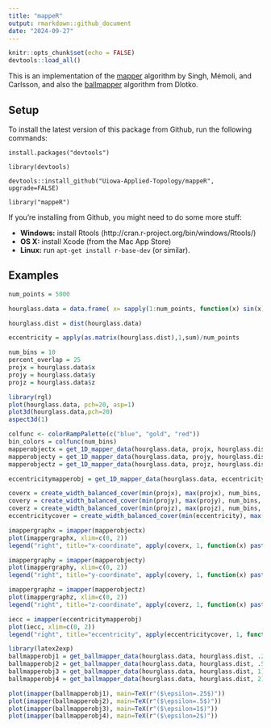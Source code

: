 ```yaml
---
title: "mappeR"
output: rmarkdown::github_document
date: "2024-09-27"
---
```


```r
knitr::opts_chunk$set(echo = FALSE)
devtools::load_all()
```

This is an implementation of the [mapper](https://research.math.osu.edu/tgda/mapperPBG.pdf) algorithm by Singh, Mémoli, and Carlsson, and also the [ballmapper](https://arxiv.org/pdf/1901.07410.pdf) algorithm from Dlotko.

## Setup

To install the latest version of this package from Github, run the following commands:

`install.packages("devtools")`

`library(devtools)`

`devtools::install_github("Uiowa-Applied-Topology/mappeR", upgrade=FALSE)`

`library("mappeR")`

If you're installing from Github, you might need to do some more stuff:

- **Windows:** install Rtools (http://cran.r-project.org/bin/windows/Rtools/)
- **OS X:** install Xcode (from the Mac App Store)
- **Linux:** run `apt-get install r-base-dev` (or similar).

## Examples

```r
num_points = 5000

hourglass.data = data.frame( x= sapply(1:num_points, function(x) sin(x)*10) + rnorm(num_points, 0, 0.1), y = sapply(1:num_points, function(x) cos(x)*cos(x)*sin(x)*10) + rnorm(num_points, 0, 0.1), z = sapply(1:num_points, function(x) 10*sin(x)*cos(x)*sin(x))+ rnorm(num_points, 0, 0.1))

hourglass.dist = dist(hourglass.data)

eccentricity = apply(as.matrix(hourglass.dist),1,sum)/num_points

num_bins = 10
percent_overlap = 25
projx = hourglass.data$x
projy = hourglass.data$y
projz = hourglass.data$z
```

```r
library(rgl)
plot(hourglass.data, pch=20, asp=1)
plot3d(hourglass.data,pch=20)
aspect3d(1)
```

```r

colfunc <- colorRampPalette(c("blue", "gold", "red"))
bin_colors = colfunc(num_bins)
mapperobjectx = get_1D_mapper_data(hourglass.data, projx, hourglass.dist, num_bins, percent_overlap, "single")
mapperobjecty = get_1D_mapper_data(hourglass.data, projy, hourglass.dist, num_bins, percent_overlap, "single")
mapperobjectz = get_1D_mapper_data(hourglass.data, projz, hourglass.dist, num_bins, percent_overlap, "single")

eccentricitymapperobj = get_1D_mapper_data(hourglass.data, eccentricity, hourglass.dist, num_bins, percent_overlap, "single")

coverx = create_width_balanced_cover(min(projx), max(projx), num_bins, percent_overlap)
covery = create_width_balanced_cover(min(projy), max(projy), num_bins, percent_overlap)
coverz = create_width_balanced_cover(min(projz), max(projz), num_bins, percent_overlap)
eccentricitycover = create_width_balanced_cover(min(eccentricity), max(eccentricity), num_bins, percent_overlap)

imappergraphx = imapper(mapperobjectx)
plot(imappergraphx, xlim=c(0, 2))
legend("right", title="x-coordinate", apply(coverx, 1, function(x) paste("[", round(x[1], 3), ", ", round(x[2], 3), "]")), fill=bin_colors, horiz=FALSE)

imappergraphy = imapper(mapperobjecty)
plot(imappergraphy, xlim=c(0, 2))
legend("right", title="y-coordinate", apply(covery, 1, function(x) paste("[", round(x[1], 3), ", ", round(x[2], 3), "]")), fill=bin_colors, horiz=FALSE)

imappergraphz = imapper(mapperobjectz)
plot(imappergraphz, xlim=c(0, 2))
legend("right", title="z-coordinate", apply(coverz, 1, function(x) paste("[", round(x[1], 3), ", ", round(x[2], 3), "]")), fill=bin_colors, horiz=FALSE)

iecc = imapper(eccentricitymapperobj)
plot(iecc, xlim=c(0, 2))
legend("right", title="eccentricity", apply(eccentricitycover, 1, function(x) paste("[", round(x[1], 3), ", ", round(x[2], 3), "]")), fill=bin_colors, horiz=FALSE)
```
```r
library(latex2exp)
ballmapperobj1 = get_ballmapper_data(hourglass.data, hourglass.dist, .25)
ballmapperobj2 = get_ballmapper_data(hourglass.data, hourglass.dist, .5)
ballmapperobj3 = get_ballmapper_data(hourglass.data, hourglass.dist, 1)
ballmapperobj4 = get_ballmapper_data(hourglass.data, hourglass.dist, 2)

plot(imapper(ballmapperobj1), main=TeX(r"($\epsilon=.25$)"))
plot(imapper(ballmapperobj2), main=TeX(r"($\epsilon=.5$)"))
plot(imapper(ballmapperobj3), main=TeX(r"($\epsilon=1$)"))
plot(imapper(ballmapperobj4), main=TeX(r"($\epsilon=2$)"))
```
